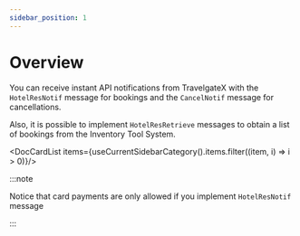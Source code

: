```yaml
---
sidebar_position: 1
---
```


# Overview

You can receive instant API notifications from TravelgateX with the `HotelResNotif` message for bookings and the `CancelNotif` message for cancellations. 

Also, it is possible to implement `HotelResRetrieve` messages to obtain a list of bookings from the Inventory Tool System.


<DocCardList items={useCurrentSidebarCategory().items.filter((item, i) => i > 0)}/>

:::note

Notice that card payments are only allowed if you implement `HotelResNotif` message

:::